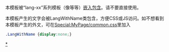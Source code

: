 <noinclude>{{template doc page viewed directly}}</noinclude>
<!-- 在本行下編輯模板說明 -->
本模板被“lang-xx”系列模板（像{{tl|lang-en}}等等）[[Wikipedia:嵌入包含|嵌入包含]]。请不要直接使用。

本模板产生的文字会被LangWithName类包含，方便CSS或JS访问。如不想看到本模板产生的外文，可在[[Special:MyPage/common.css]]里加入
<syntaxhighlight lang="css">
.LangWithName {display:none;}
</syntaxhighlight >
<includeonly>
<!-- 本行下加入模板的分類 -->
[[Category:多语言支持模板|*]]
<!-- 本行下加入模板的跨語言鏈接 -->
</includeonly>